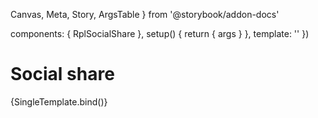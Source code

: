   Canvas,
  Meta,
  Story,
  ArgsTable
} from '@storybook/addon-docs'

  components: { RplSocialShare },
  setup() {
    return { args }
  },
  template: '<RplSocialShare v-bind="args" />'
})

<Meta title='Core/Navigation/Social share' component={RplSocialShare} />

# Social share

<ArgsTable of={RplSocialShare} />

<Canvas>
  <Story
    name='Social share'
    play={a11yStoryCheck}
    args={{
      networks: ['Facebook', 'Twitter', 'LinkedIn'],
      pagetitle: 'Sample page title'
    }}
  >
    {SingleTemplate.bind()}
  </Story>
</Canvas>
